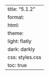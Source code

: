 ---
title: "5.1.2"
format:
    html:
        theme:
            light: flatly
            dark: darkly
        css: styles.css
        toc: true
---